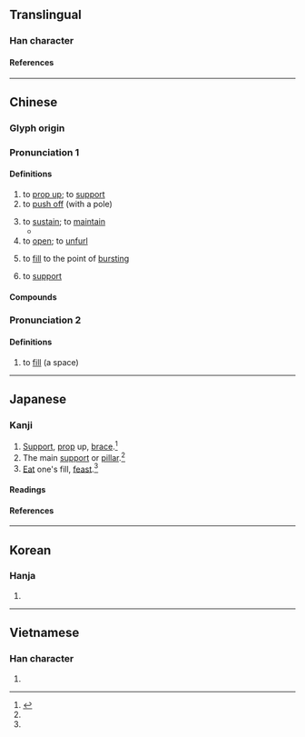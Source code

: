 {{also|撑}}
{{character info}}
==Translingual==

===Han character===
{{Han char|rn=64|rad=手|as=12|sn=15|four=59052|canj=QFBH,QFBQ|ids=⿰扌牚}}

====References====
{{Han ref|kx=0454.030|dkj=12693|dj=0803.190|hdz=31956.060|uh=6490}}

----

==Chinese==
{{zh-forms|s=撑|alt=牚}}

===Glyph origin===
{{Han etym}}
{{Han compound|手|牚|ls=psc|c1=s|c2=p|t1=hand}}

===Pronunciation 1===
{{zh-pron
|m=chēng
|m-s=
|c=caang1,caang3
|c-t=
|g=
|h=pfs=chhang
|j=
|mb=
|md=
|mn=qz:chhng/tw,xm,zz:theng/qz,tw,xm:the/twv,xm,zz:theⁿ
|mn_note=chhng/theng - literary; the/theⁿ - vernacular
|mn-t=
|w=
|x=
|mc=
|oc=y
|ma=Zh-cheng.ogg
|cat=v
}}

====Definitions====
{{zh-hanzi}}

# to [[prop up]]; to [[support]]
# to [[push off]] (with a pole)
#: {{zh-x|撐船|to pole a boat}}
# to [[sustain]]; to [[maintain]]
#* {{zh-x|^文-清，你 跑 了，扔 下 這 一 大 家子{zi}，叫 我 一 個 人 撐，我 怎麼辦 得了{liǎo} 啊？||ref='''1941''', {{w|Cao Yu}}, {{lw|zh|北京人 (話劇)|北京人}}}}
# to [[open]]; to [[unfurl]]
#: {{zh-co|撐 開 傘|to open an umbrella}}
# to [[fill]] to the point of [[burst]]ing
# {{lb|zh|Cantonese|figuratively}} to [[support]]
#: {{zh-x|撐{caang3}警 集會{wui6-2}|'''pro'''-police gathering|C|ref='''2019''', {{w|2019 Hong Kong protests}}}}

====Compounds====
{{zh-der|撐船|架撐|撐腰}}

===Pronunciation 2===
{{zh-pron
|c=zaang6
|cat=v
}}

====Definitions====
{{zh-hanzi}}

# {{lb|zh|Cantonese}} to [[fill]] (a space)

{{zh-cat|Intermediate}}

----

==Japanese==

===Kanji===
{{ja-kanji|grade=|rs=手12}}

# [[support|Support]], [[prop]] up, [[brace]].<ref name="gakken">{{cite-book|year=2002|author=Akiyasu Tōdō [''et al.'']|title=漢字源|ISBN=978-4053008893|passage=撐 撑}}</ref>
# The main [[support]] or [[pillar]].<ref name="gakken"/>
# [[eat|Eat]] one's fill, [[feast]].<ref name="gakken"/>

====Readings====
{{ja-readings
|goon=ちょう
|kanon=とう
|kun=ささえる, あく
}}

====References====
<references/>

----

==Korean==

===Hanja===
{{ko-hanja|탱}}

# {{rfdef|ko|sort=手12}}

----

==Vietnamese==

===Han character===
{{vi-readings|rs=手12|reading=[[sênh]], [[sanh]], [[xênh]], [[xinh]], [[xanh]]}}

# {{rfdef|vi|sort=手12}}